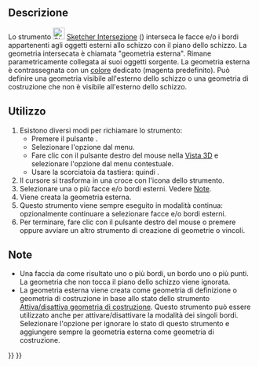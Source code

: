 <languages/>

{{Docnav/it
|[[Sketcher_Projection/it|Proiezione]]
|[[Sketcher_CarbonCopy/it|Copia carbone]]
|[[Sketcher_Workbench/it|Sketcher]]
|IconL=Sketcher_Projection.svg
|IconR=Sketcher_CarbonCopy.svg
|IconC=Workbench_Sketcher.svg
}}

{{GuiCommand/it
|Name=Sketcher Intersection
|Name/it=Sketcher Intersezione
|MenuLocation=Schizzo → Strumenti Sketcher → Crea geometria di intersezione esterna
|Workbenches=[[Sketcher_Workbench/it|Sketcher]]
|Shortcut={{KEY|G}} {{KEY|I}}
|Version=1.1
|SeeAlso=[[Sketcher_ToggleConstruction/it|Sketcher Geometria di costruzione]]
}}

<span id="Description"></span>
==Descrizione==

Lo strumento [[Image:Sketcher_Intersection.svg|24px]] [[Sketcher_Intersection/it|Sketcher Intersezione]] ({{Version/it|1.1}}) interseca le facce e/o i bordi appartenenti agli oggetti esterni allo schizzo con il piano dello schizzo. La geometria intersecata è chiamata "geometria esterna". Rimane parametricamente collegata ai suoi oggetti sorgente. La geometria esterna è contrassegnata con un [[Sketcher_Preferences/it#Appearance|colore]] dedicato (magenta predefinito). Può definire una geometria visibile all'esterno dello schizzo o una geometria di costruzione che non è visibile all'esterno dello schizzo.

<span id="Usage"></span>
==Utilizzo==

# Esistono diversi modi per richiamare lo strumento:
#* Premere il pulsante {{Button|[[Image:Sketcher_Intersection.svg|16px]] [[Sketcher_Intersection/it|Crea geometria di intersezione esterna]]}}.
#* Selezionare l'opzione {{MenuCommand|Schizzo → Strumenti Sketcher → [[Image:Sketcher_Intersection.svg|16px]] Crea geometria di intersezione esterna}} dal menu.
#* Fare clic con il pulsante destro del mouse nella [[3D_view/it|Vista 3D]] e selezionare l'opzione {{MenuCommand|[[Image:Sketcher_Intersection.svg|16px]] Crea geometria di intersezione esterna}} dal menu contestuale.
#* Usare la scorciatoia da tastiera: {{KEY|G}} quindi {{KEY|I}}.
# Il cursore si trasforma in una croce con l'icona dello strumento.
# Selezionare una o più facce e/o bordi esterni. Vedere [[#Note|Note]].
# Viene creata la geometria esterna.
# Questo strumento viene sempre eseguito in modalità continua: opzionalmente continuare a selezionare facce e/o bordi esterni.
# Per terminare, fare clic con il pulsante destro del mouse o premere {{KEY|Esc}} oppure avviare un altro strumento di creazione di geometrie o vincoli.

<span id="Notes"></span>
== Note ==

<div class="mw-translate-fuzzy">
* Una faccia da come risultato uno o più bordi, un bordo uno o più punti. La geometria che non tocca il piano dello schizzo viene ignorata.
* La geometria esterna viene creata come geometria di definizione o geometria di costruzione in base allo stato dello strumento [[Sketcher_ToggleConstruction/it|Attiva/disattiva geometria di costruzione]]. Questo strumento può essere utilizzato anche per attivare/disattivare la modalità dei singoli bordi. Selezionare l'opzione {{MenuCommand|Modifica → Preferenze... → Sketcher → Generale → Aggiungi sempre geometria esterna come riferimento}} per ignorare lo stato di questo strumento e aggiungere sempre la geometria esterna come geometria di costruzione.
</div>


{{Docnav/it
|[[Sketcher_Projection/it|Proiezione]]
|[[Sketcher_CarbonCopy/it|Copia carbone]]
|[[Sketcher_Workbench/it|Sketcher]]
|IconL=Sketcher_Projection.svg
|IconR=Sketcher_CarbonCopy.svg
|IconC=Workbench_Sketcher.svg
}}

{{Sketcher_Tools_navi{{#translation:}}}}
{{Userdocnavi{{#translation:}}}}